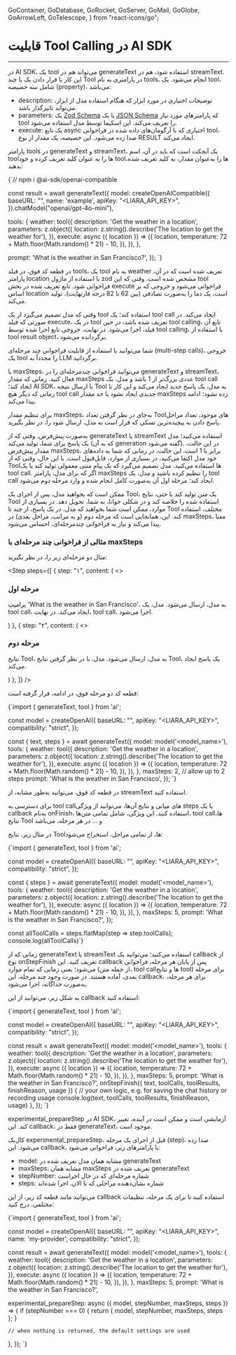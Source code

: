   GoContainer,
  GoDatabase,
  GoRocket,
  GoServer,
  GoMail,
  GoGlobe,
  GoArrowLeft,
  GoTelescope,
} from "react-icons/go";


<Layout>
<Head>
<title>مستندات tool calling در AI SDK - لیارا</title>
<meta property="og:title" content="مستندات خدمات رایانش ابری لیارا" />
<meta property="og:description" content="مستندات مربوط به آشنایی با قابلیت Tool Calling در AI SDK با سرویس هوش مصنوعی لیارا"  />
<meta property="og:image" content="https://media.liara.ir/logos/liara-poster.jpg" />
</Head>


# قابلیت Tool Calling در AI SDK 
<hr className="mb-2" />


<p>
در <Important>AI SDK</Important>، یک <Important>tool</Important> می‌تواند هم در <Important>generateText</Important> استفاده شود، هم در <Important>streamText</Important>. این کار با قرار دادن یک یا چند Tool در پارامتری به نام <Important>tools</Important>، انجام می‌شود.
یک <Important>tool</Important>، شامل سه خصیصه (property)، می‌باشد: 
</p>
<div className="h-4" />
<ul>
<li><Important>description</Important>: توضیحات اختیاری در مورد ابزار که هنگام استفاده مدل از ابزار، می‌تواند تاثیرگذار باشد.</li>
<li><Important>parameters</Important>: یک <a href="/ai/references/zodschema/" className="text-[#2196f3]">Zod Schema</a> یا یک <a href="/ai/references/jsonschema/" className="text-[#2196f3]">JSON Schema</a> که پارامترهای مورد نیاز tool را تعریف می‌کند. این اسکیما توسط مدل استفاده می‌شود. </li>
<li><Important>execute</Important>: یک تابع async اختیاری که با آرگومان‌های داده شده در فراخوانی tool، صدا زده می‌شود. این خصیصه، یک مقدار از نوع <Important>RESULT</Important> ایجاد می‌کند. </li>
</ul>
<div className="h-4" />
<p>
پارامتر <Important>tools</Important> در <Important>generateText</Important> و <Important>streamText</Important>، یک آبجکت است که باید در آن، اسم toolها را به عنوان کلید تعریف کرده و خود toolها را به‌عنوان مقدار، به کلید تعریف شده، بدهید: 
</p>

<div className="h-4" />
<div dir="ltr">
<Highlight className="js">
{`// npm i @ai-sdk/openai-compatible

const result = await generateText({
model: createOpenAICompatible({
baseURL: "<baseUrl>",
name: 'example',
apiKey: "<LIARA_API_KEY>",
}).chatModel("openai/gpt-4o-mini"),

tools: {
weather: tool({
description: 'Get the weather in a location',
parameters: z.object({
location: z.string().describe('The location to get the weather for'),
}),
execute: async ({ location }) => ({
location,
temperature: 72 + Math.floor(Math.random() * 21) - 10,
}),
}),
},

prompt: 'What is the weather in San Francisco?',
});
`}
</Highlight>
</div>
<div className="h-4" />

<p>

در قطعه کد فوق، در فیلد <Important>tools</Important>، یک tool به نام <Important>weather</Important> تعریف شده است که در آن، پارامتر <Important>location</Important> با 
استفاده از ماژول <Important>zod</Important> مشخص شده است.
وقتی که این tool فراخوانی شود. تابع تعریف شده در بخش <Important>execute</Important> فراخوانی می‌شود 
و خروجی که بر اساس <Important>location</Important> است، یک دما را به‌صورت تصادفی (بین 62 تا 82 درجه فارنهایت)، تولید می‌کند.  

</p>



<div className="h-4" />



<p>
وقتی که مدل تصمیم می‌گیرد از یک tool استفاده کند؛ یک <Important>tool call</Important> ایجاد می‌کند. 
در صورتی که فیلد <Important>execute</Important>، در یک tool تعریف شده باشد، 
در حین <Important>tool calling</Important>، تابع آن فیلد، اجرا می‌شود. 
در نهایت، خروجی تابع اجرا شده توسط <Important>tool calling</Important>، با استفاده از <Important>tool result object</Important>، برگردانده می‌شود.
</p>
<div className="h-4" />
<p>
شما می‌توانید با استفاده از قابلیت فراخوانی چند مرحله‌ای (multi-step calls)، خروجی یک tool را مجدداً به LLM برگردانید. 
</p>


<Section id="multi-step-calls" title="فراخوانی چندمرحله‌ای (با استفاده از maxSteps)" />

با <Important>maxSteps</Important>، می‌توانید فراخوانی چندمرحله‌ای را در <Important>generateText</Important> و <Important>streamText</Important>، فعال کنید. زمانی که مقدار <Important>maxSteps</Important> عددی بزرگ‌تر از <Important>1</Important> باشد و مدل، یک <Important>tool call</Important> ایجاد کند؛ <Important>AI SDK</Important>، با ارسال نتیجه Tool به مدل، یک پاسخ جدید ایجاد می‌کند و این کار تا زمانی که دیگر هیچ <Important>tool call</Important> جدیدی ایجاد نشود یا حد مقدار <Important>maxSteps</Important> زده نشود؛ ادامه پیدا می‌کند.

<div className="h-4" />
<Alert variant="info">
<p>
برای تنظیم مقدار <Important>maxSteps</Important>، به‌جای در نظر گرفتن تعداد Toolهای موجود، تعداد مراحل پاسخ دادن به پیچیده‌ترین تسکی که قرار است به مدل، ارسال شود را، در نظر بگیرید. 
</p>
</Alert>
<div className="h-4" />

به‌صورت پیش‌فرض، وقتی که از <Important>generateText</Important> یا <Important>streamText</Important> استفاده می‌کنید؛ مدل یک پاسخ برای شما، 
تولید می‌کند (که به آن <Important>generation</Important> گفته می‌شود). در این حالت، مقدار پیش‌فرض <Important>maxSteps</Important>، برابر با <Important>1</Important> است. این حالت، در زمانی که شما به داده‌های 
خود مدل اکتفا می‌کنید، در بسیاری از موارد، قابل‌قبول است. با این حال، وقتی که 
از Toolها استفاده می‌کنید، مدل تصمیم می‌گیرد که 
یک پیام متنی معمولی تولید کند یا یک <Important>tool call</Important>. اگر که برای مدل، پارامتر <Important>maxSteps</Important> را تنظیم کرده باشید و مدل، یک <Important>tool call</Important> ایجاد کند؛ مرحله اول آن به‌صورت کامل انجام شده 
و وارد مرحله دوم می‌شود. 

<div className="h-4" />

ممکن است که بخواهید مدل، پس از اجرای یک Tool، یک متن تولید کند یا حتی،
نتایج Tool استفاده شده را خلاصه کند و در شکلی خوانا، به شما، تحویل دهد. در 
بسیاری از موارد، ممکن است شما بخواهید که مدل، در یک پاسخ، از چند تا Tool مختلف، استفاده کند. 
این، همانجایی است که مرحله دوم (و به مراتب، مراحل بعدی) در <Important>maxSteps</Important>، معنا پیدا می‌کند و نیاز به فراخوانی چندمرحله‌ای، احساس می‌شود. 

<div className="h-4" />
<h3>مثالی از فراخوانی چند مرحله‌ای با <Important>maxSteps</Important></h3>
<div className="h-2" />

مثال دو مرحله‌ای زیر را، در نظر بگیرید:


<Step  steps={[
{
step: "۱",
content: (
<>
<h3>مرحله اول</h3>   
<p>
  پرامپتِ <Important>'What is the weather in San Francisco'</Important>، به‌ مدل، ارسال می‌شود. 
  مدل، یک <Important>tool call</Important>، ایجاد می‌کند. در نهایت، <Important>tool call</Important>، اجرا می‌شود. 
</p>
</>
)
},
{
step: "۲",
content: (
<>
<h3>مرحله دوم</h3>   
<p>
  نتایج Tool، به مدل، ارسال می‌شود. مدل، با در نظر گرفتن نتایج Tool، یک پاسخ ایجاد می‌کند. 
</p>
</>
)
},
]}
/>

قطعه کد دو مرحله فوق، در ادامه، قرار گرفته است: 

<div className="h-4" />
<div dir="ltr">
<Highlight className="js">
{`import { generateText, tool  } from 'ai';

const model = createOpenAI({
  baseURL: "<baseUrl>",
  apiKey: "<LIARA_API_KEY>",
  compatibility: "strict",
});

const { text, steps } = await generateText({
  model: model('<model_name>'),
 tools: {
    weather: tool({
      description: 'Get the weather in a location',
      parameters: z.object({
        location: z.string().describe('The location to get the weather for'),
      }),
      execute: async ({ location }) => ({
        location,
        temperature: 72 + Math.floor(Math.random() * 21) - 10,
      }),
    }),
  },
  maxSteps: 2, // allow up to 2 steps
  prompt: 'What is the weather in San Francisco',
});
`}
</Highlight>
</div>

<Alert variant="info">
<p>
در قطعه کد فوق، می‌توانید به‌طور مشابه، از <Important>streamText</Important> استفاده کنید. 
</p>
</Alert>

<Section id="steps" title="Stepها" />

برای دسترسی به <Important>tool call</Important>های میانی و نتایج آن‌ها، 
می‌توانید از ویژگی <Important>steps</Important> یا یک callback به‌نام <Important>onFinish</Important>، استفاده کنید. این ویژگی، شامل تمامی متن‌ها، <Important>tool call</Important>ها، نتایج Tool و ... در هر مرحله، می‌باشد
<div className="h-2" />

در مثال زیر، نتایج Toolها، از تمامی مراحل، استخراج می‌شود: 

<div className="h-4" />
<div dir="ltr">
<Highlight className="js">
{`import { generateText, tool  } from 'ai';

const model = createOpenAI({
  baseURL: "<baseUrl>",
  apiKey: "<LIARA_API_KEY>",
  compatibility: "strict",
});

const { steps } = await generateText({
  model: model('<model_name>'),
 tools: {
    weather: tool({
      description: 'Get the weather in a location',
      parameters: z.object({
        location: z.string().describe('The location to get the weather for'),
      }),
      execute: async ({ location }) => ({
        location,
        temperature: 72 + Math.floor(Math.random() * 21) - 10,
      }),
    }),
  },
  maxSteps: 5, 
  prompt: 'What is the weather in San Francisco?',
});

const allToolCalls = steps.flatMap(step => step.toolCalls);
console.log(allToolCalls)`}
</Highlight>
</div>

<Section id="onStepFinish" title="کال‌بک onStepFinish" />
زمانی که از <Important>generateText</Important> یا <Important>streamText</Important> استفاده می‌کنید؛ می‌توانید یک <Important>callback</Important> از نوع <Important>onStepFinish</Important> تعریف کنید. این <Important>callback</Important> پس از پایان هر مرحله، فراخوانی می‌شود؛ یعنی 
زمانی که تمام موارد (از جمله متن، <Important>tool call</Important>ها و نتایج tool) برای مرحله بعدی، آماده هستند. 
در صورت وجود چند مرحله، این <Important>callback</Important>، برای هر مرحله، به‌صورت جداگانه، اجرا می‌شود.
<div className="h-2" />

به شکل زیر، می‌توانید از این <Important>callback</Important> استفاده کنید: 

<div className="h-4" />
<div dir="ltr">
<Highlight className="js">
{`import { generateText, tool  } from 'ai';

const model = createOpenAI({
  baseURL: "<baseUrl>",
  apiKey: "<LIARA_API_KEY>",
  compatibility: "strict",
});

const result = await generateText({
 model: model('<model_name>'),
 tools: {
    weather: tool({
      description: 'Get the weather in a location',
      parameters: z.object({
        location: z.string().describe('The location to get the weather for'),
      }),
      execute: async ({ location }) => ({
        location,
        temperature: 72 + Math.floor(Math.random() * 21) - 10,
      }),
    }),
  },
  maxSteps: 5, 
  prompt: 'What is the weather in San Francisco?',
  onStepFinish({ text, toolCalls, toolResults, finishReason, usage }) {
  // your own logic, e.g. for saving the chat history or recording usage
  console.log(text, toolCalls, toolResults, finishReason, usage)
  },
});
`}
</Highlight>
</div>

<Section id="experimental_prepareStep" title="کال‌بک experimental_prepareStep" />

<Alert variant="warning">
<p>
<Important>experimental_prepareStep</Important> در <Important>AI SDK</Important>، آزمایشی است و ممکن است در آینده، تغییر کند. این <Important>callback</Important>، فقط در <Important>generateText</Important>، موجود است. 
</p>
</Alert>
<div className="h-2" />
کال‌بک <Important>experimental_prepareStep</Important>، قبل از اجرای یک مرحله (step)، صدا زده می‌شود. 
این <Important>callback</Important>، با پارامترهای زیر، فراخوانی می‌شود:

<div className="h-2" />
<ul>
  <li><Important>model</Important>: مشابه همان مدل تعریف شده در <Important>generateText</Important></li>
  <li><Important>maxSteps</Important>: مشابه همان <Important>maxSteps</Important> تعریف شده در <Important>generateText</Important></li>
  <li><Important>stepNumber</Important>: شماره مرحله‌ای که در حال اجراست</li>
  <li><Important>steps</Important>: شماره نشان‌دهنده مراحلی که تا الان، اجرا شده‌اند</li>
</ul>
<div className="h-2" />

می‌توانید مانند قطعه کد زیر، از این <Important>callback</Important> استفاده کنید تا برای یک مرحله، تنظیمات مختلفی، درج کنید:

<div className="h-4" />
<div dir="ltr">
<Highlight className="js">
{`import { generateText, tool  } from 'ai';

const model = createOpenAI({
  baseURL: "<baseUrl>",
  apiKey: "<LIARA_API_KEY>",
  name: 'my-provider',
  compatibility: "strict",
});

const result = await generateText({
 model: model('<model_name>'),
 tools: {
    weather: tool({
      description: 'Get the weather in a location',
      parameters: z.object({
        location: z.string().describe('The location to get the weather for'),
      }),
      execute: async ({ location }) => ({
        location,
        temperature: 72 + Math.floor(Math.random() * 21) - 10,
      }),
    }),
  },
  maxSteps: 5, 
  prompt: 'What is the weather in San Francisco?',
  
  experimental_prepareStep: async ({ model, stepNumber, maxSteps, steps }) => {
    if (stepNumber === 0) {
      return {
        model,
        stepNumber,
        maxSteps,
        steps
      };
    }

    // when nothing is returned, the default settings are used
  },
});
`}
</Highlight>
</div>

</Layout>
